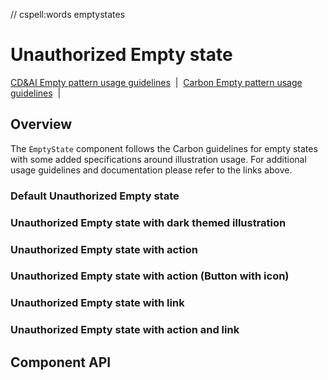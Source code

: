 // cspell:words emptystates

# Unauthorized Empty state

[CD&AI Empty pattern usage guidelines](https://pages.github.ibm.com/cdai-design/pal/patterns/empty-state/usage/)
&nbsp;|&nbsp;
[Carbon Empty pattern usage guidelines](https://www.carbondesignsystem.com/patterns/empty-states-pattern/)
&nbsp;|&nbsp;

## Overview

The `EmptyState` component follows the Carbon guidelines for empty states with
some added specifications around illustration usage. For additional usage
guidelines and documentation please refer to the links above.

### Default Unauthorized Empty state

<Canvas>
  <Story
    id={getStorybookSlug(
      pkg,
      UnauthorizedEmptyState.displayName,
      'default',
      'emptystates'
    )}
  />
</Canvas>

### Unauthorized Empty state with dark themed illustration

<Canvas>
  <Story
    id={getStorybookSlug(
      pkg,
      UnauthorizedEmptyState.displayName,
      'with-dark-mode-illustration',
      'emptystates'
    )}
  />
</Canvas>

### Unauthorized Empty state with action

<Canvas>
  <Story
    id={getStorybookSlug(
      pkg,
      UnauthorizedEmptyState.displayName,
      'with-action',
      'emptystates'
    )}
  />
</Canvas>

### Unauthorized Empty state with action (Button with icon)

<Canvas>
  <Story
    id={getStorybookSlug(
      pkg,
      UnauthorizedEmptyState.displayName,
      'with-action-icon-button',
      'emptystates'
    )}
  />
</Canvas>

### Unauthorized Empty state with link

<Canvas>
  <Story
    id={getStorybookSlug(
      pkg,
      UnauthorizedEmptyState.displayName,
      'with-link',
      'emptystates'
    )}
  />
</Canvas>

### Unauthorized Empty state with action and link

<Canvas>
  <Story
    id={getStorybookSlug(
      pkg,
      UnauthorizedEmptyState.displayName,
      'with-action-and-link',
      'emptystates'
    )}
  />
</Canvas>

## Component API

<ArgsTable />
